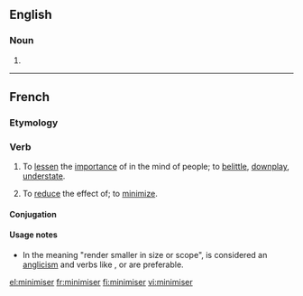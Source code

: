 ==English==

===Noun===
{{en-noun}}

# {{alt spell|[[minimizer]]}}

----

==French==

===Etymology===
{{suffix|minimum|iser|lang=fr}}

===Verb===
{{fr-verb}}

# To [[lessen]] the [[importance]] of in the mind of people; to [[belittle]], [[downplay]], [[understate]].
# {{proscribed|lang=fr}} To [[reduce]] the effect of; to [[minimize]].

====Conjugation====
{{fr-conj-er|minimis|avoir}}

====Usage notes====
* In the meaning "render smaller in size or scope", {{term||minimiser}} is considered an [[anglicism]] and verbs like {{term|réduire}}, {{term|limiter}} or {{term|atténuer}} are preferable.

[[el:minimiser]]
[[fr:minimiser]]
[[fi:minimiser]]
[[vi:minimiser]]
